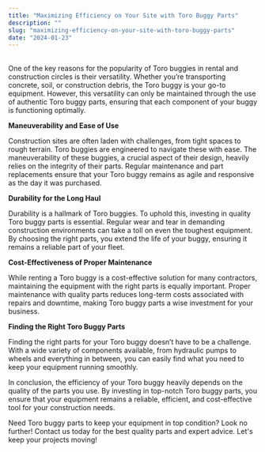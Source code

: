 ```yaml
---
title: "Maximizing Efficiency on Your Site with Toro Buggy Parts"
description: ""
slug: "maximizing-efficiency-on-your-site-with-toro-buggy-parts"
date: "2024-01-23"
---
```


<!-- wp:paragraph -->
<p></p>
<!-- /wp:paragraph -->

<!-- wp:paragraph -->
<p><br>One of the key reasons for the popularity of Toro buggies in rental and construction circles is their versatility. Whether you’re transporting concrete, soil, or construction debris, the Toro buggy is your go-to equipment. However, this versatility can only be maintained through the use of authentic Toro buggy parts, ensuring that each component of your buggy is functioning optimally.</p>
<!-- /wp:paragraph -->

<!-- wp:paragraph -->
<p><strong>Maneuverability and Ease of Use</strong></p>
<!-- /wp:paragraph -->

<!-- wp:paragraph -->
<p>Construction sites are often laden with challenges, from tight spaces to rough terrain. Toro buggies are engineered to navigate these with ease. The maneuverability of these buggies, a crucial aspect of their design, heavily relies on the integrity of their parts. Regular maintenance and part replacements ensure that your Toro buggy remains as agile and responsive as the day it was purchased.</p>
<!-- /wp:paragraph -->

<!-- wp:paragraph -->
<p><strong>Durability for the Long Haul</strong></p>
<!-- /wp:paragraph -->

<!-- wp:paragraph -->
<p>Durability is a hallmark of Toro buggies. To uphold this, investing in quality Toro buggy parts is essential. Regular wear and tear in demanding construction environments can take a toll on even the toughest equipment. By choosing the right parts, you extend the life of your buggy, ensuring it remains a reliable part of your fleet.</p>
<!-- /wp:paragraph -->

<!-- wp:paragraph -->
<p><strong>Cost-Effectiveness of Proper Maintenance</strong></p>
<!-- /wp:paragraph -->

<!-- wp:paragraph -->
<p>While renting a Toro buggy is a cost-effective solution for many contractors, maintaining the equipment with the right parts is equally important. Proper maintenance with quality parts reduces long-term costs associated with repairs and downtime, making Toro buggy parts a wise investment for your business.</p>
<!-- /wp:paragraph -->

<!-- wp:paragraph -->
<p><strong>Finding the Right Toro Buggy Parts</strong></p>
<!-- /wp:paragraph -->

<!-- wp:paragraph -->
<p>Finding the right parts for your Toro buggy doesn’t have to be a challenge. With a wide variety of components available, from hydraulic pumps to wheels and everything in between, you can easily find what you need to keep your equipment running smoothly.</p>
<!-- /wp:paragraph -->

<!-- wp:paragraph -->
<p>In conclusion, the efficiency of your Toro buggy heavily depends on the quality of the parts you use. By investing in top-notch Toro buggy parts, you ensure that your equipment remains a reliable, efficient, and cost-effective tool for your construction needs.</p>
<!-- /wp:paragraph -->

<!-- wp:paragraph -->
<p>Need Toro buggy parts to keep your equipment in top condition? Look no further! Contact us today for the best quality parts and expert advice. Let's keep your projects moving!</p>
<!-- /wp:paragraph -->
